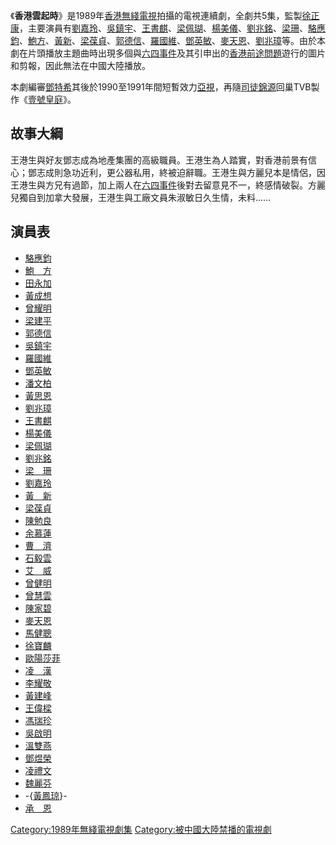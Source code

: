 {{無綫劇集 
| 中文劇名=香港雲起時
| 英文劇名=Fate in Our Hands
| 製作年份=1989年
| 翡翠台首播日期=1989年11月20日-11月24日
| 翡翠台首播時間=19:30-20:30（連廣告）
| 監製=[[徐正康|徐正康]]
| 編導=[[張乾文|張乾文]]、[[趙崇基|趙崇基]]
| 製作統籌=[[朱少群|朱少群]]
| 助理編導=[[鄺錦宏|鄺錦宏]]、[[周偉成|周偉成]]、[[吳菁茹|吳菁茹]]
| 編審=[[鄧特希|鄧特希]]、[[賈偉南|賈偉南]]
| 編劇=[[鄧特希|鄧特希]]、[[黃浩華|黃浩華]]、[[趙靜蓉|趙靜蓉]]、[[賈偉南|賈偉南]]
| 集數=5
| 劇種=時裝倫理
| 主演={{nowrap|[[劉嘉玲|劉嘉玲]]、[[吳鎮宇|吳鎮宇]]、[[王書麒|王書麒]]、[[梁佩瑚|梁佩瑚]]、<br>[[楊美儀|楊美儀]]、[[劉兆銘|劉兆銘]]、[[梁珊|梁珊]]、[[駱應鈞|駱應鈞]]、<br>[[鮑方|鮑方]]、[[黃新_(演員)|黃新]]、[[梁葆貞|梁葆貞]]、[[郭德信|郭德信]]、<br>[[羅國維|羅國維]]、[[鄧英敏|鄧英敏]]、[[麥天恩|麥天恩]]、[[劉兆璋|劉兆璋]]}}
| 主題曲=無悔這一生
| 作曲=[[黃家駒|黃家駒]]
| 填詞=[[盧國宏|盧國宏]]
| 主唱=[[Beyond|Beyond]]
| 插曲=藉口
| 作曲3=[[李子恆|李子恆]]
| 填詞3=[[林振強|林振強]]
| 主唱3=[[王菲|王靖雯]]
}}

《'''香港雲起時'''》是1989年[[香港無綫電視|香港無綫電視]]拍攝的電視連續劇，全劇共5集，監製[[徐正康|徐正康]]，主要演員有[[劉嘉玲|劉嘉玲]]、[[吳鎮宇|吳鎮宇]]、[[王書麒|王書麒]]、[[梁佩瑚|梁佩瑚]]、[[楊美儀|楊美儀]]、[[劉兆銘|劉兆銘]]、[[梁珊|梁珊]]、[[駱應鈞|駱應鈞]]、[[鮑方|鮑方]]、[[黃新_(演員)|黃新]]、[[梁葆貞|梁葆貞]]、[[郭德信|郭德信]]、[[羅國維|羅國維]]、[[鄧英敏|鄧英敏]]、[[麥天恩|麥天恩]]、[[劉兆璋|劉兆璋]]等。由於本劇在片頭播放主題曲時出現多個與[[六四事件|六四事件]]及其引申出的[[香港前途問題|香港前途問題]]遊行的圖片和剪報，因此無法在中國大陸播放。

本劇編審[[鄧特希|鄧特希]]其後於1990至1991年間短暫效力[[亞視|亞視]]，再隨[[司徒錦源|司徒錦源]]回巢TVB製作《[[壹號皇庭|壹號皇庭]]》。

==故事大綱==
王港生與好友鄧志成為地產集團的高級職員。王港生為人踏實，對香港前景有信心；鄧志成則急功近利，更公器私用，終被迫辭職。王港生與方麗兒本是情侶，因王港生與方兄有過節，加上兩人在[[六四事件|六四事件]]後對去留意見不一，終感情破裂。方麗兒獨自到加拿大發展，王港生與工廠文員朱淑敏日久生情，未料……

==演員表==
*[[駱應鈞|駱應鈞]]
*[[鮑方|鮑　方]]
*[[田永加|田永加]]
*[[黃成想|黃成想]]
*[[曾耀明|曾耀明]]
*[[梁建平|梁建平]]
*[[郭德信|郭德信]]
*[[吳鎮宇|吳鎮宇]]
*[[羅國維|羅國維]]
*[[鄧英敏|鄧英敏]]
*[[潘文柏|潘文柏]]
*[[黃思恩|黃思恩]]
*[[劉兆璋|劉兆璋]]
*[[王書麒|王書麒]]
*[[楊美儀|楊美儀]]
*[[梁佩瑚|梁佩瑚]]
*[[劉兆銘|劉兆銘]]
*[[梁珊|梁　珊]]
*[[劉嘉玲|劉嘉玲]]
*[[黃新_(演員)|黃　新]]
*[[梁葆貞|梁葆貞]]
*[[陳勉良|陳勉良]]
*[[余慕蓮|余慕蓮]]
*[[曹濟|曹　濟]]
*[[石毅雲|石毅雲]]
*[[艾威|艾　威]]
*[[曾健明|曾健明]]
*[[曾慧雲|曾慧雲]]
*[[陳家碧|陳家碧]]
*[[麥天恩|麥天恩]]
*[[馬健聰|馬健聰]]
*[[徐寶麟|徐寶麟]]
*[[歐陽莎菲|歐陽莎菲]]
*[[凌漢|凌　漢]]
*[[李耀敬|李耀敬]]
*[[黃建峰|黃建峰]]
*[[王偉樑|王偉樑]]
*[[馮瑞珍|馮瑞珍]]
*[[吳啟明|吳啟明]]
*[[溫雙燕|溫雙燕]]
*[[鄧煜榮|鄧煜榮]]
*[[凌禮文|凌禮文]]
*[[魏麗芬|魏麗芬]]
*-{[[黃鳳琼|黃鳳琼]]}-
*[[承恩|承　恩]]

[[Category:1989年無綫電視劇集|Category:1989年無綫電視劇集]]
[[Category:被中國大陸禁播的電視劇|Category:被中國大陸禁播的電視劇]]